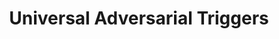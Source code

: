 ---
order: 5
title: Universal Adversarial Triggers
description:
    "This project addresses universal adversarial triggers, which are input-agnostic
    sequences of words that cause a specific target prediction when prepended to any
    text in a dataset. Expanding on the work of Wallace et al. (2019), we considered alternative
    GRU, Feedforward Neural Network, and BERT models in the domain of sentiment analysis,
    which we used to generate both general and domain-specific triggers."
thumbnail: triggers_before.png
image: triggers_before.png
skills: ["Python", "PyTorch", "NumPy", "AllenNLP", "HuggingFace"]
pos: left
github_url: https://github.com/jkiil/Universal-Triggers-Sentiment
paper_url: https://drive.google.com/file/d/1EjkrOuss0xUH-Olq_95JeA2p8Mj8YtP1/view?usp=sharing
poster_url: https://drive.google.com/file/d/1AMyFL1lvd5LoAghw0325HYjZbgMQyYc_/view?usp=sharing
picture_url: https://github.com/jkiil/Universal-Triggers-Sentiment
---